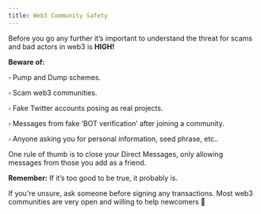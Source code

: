 ```yaml
---
title: Web3 Community Safety
---
```


Before you go any further it’s important to understand the threat for scams and bad actors in web3 is **HIGH!**

**Beware of:**

▫ Pump and Dump schemes.

▫ Scam web3 communities.

▫ Fake Twitter accounts posing as real projects.

▫ Messages from fake ‘BOT verification’ after joining a community.

▫ Anyone asking you for personal information, seed phrase, etc..

One rule of thumb is to close your Direct Messages, only allowing messages from those you add as a friend.

**Remember:** If it’s too good to be true, it probably is.

If you're unsure, ask someone before signing any transactions. Most web3 communities are very open and willing to help newcomers 🤝
